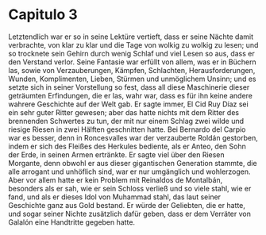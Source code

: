 
# Capitulo 3

Letztendlich war er so in seine Lektüre vertieft, dass er seine Nächte damit verbrachte, von klar zu klar und die Tage von wolkig zu wolkig zu lesen; und so trocknete sein Gehirn durch wenig Schlaf und viel Lesen so aus, dass er den Verstand verlor. Seine Fantasie war erfüllt von allem, was er in Büchern las, sowie von Verzauberungen, Kämpfen, Schlachten, Herausforderungen, Wunden, Komplimenten, Lieben, Stürmen und unmöglichem Unsinn; und es setzte sich in seiner Vorstellung so fest, dass all diese Maschinerie dieser geträumten Erfindungen, die er las, wahr war, dass es für ihn keine andere wahrere Geschichte auf der Welt gab. Er sagte immer, El Cid Ruy Díaz sei ein sehr guter Ritter gewesen; aber das hatte nichts mit dem Ritter des brennenden Schwertes zu tun, der mit nur einem Schlag zwei wilde und riesige Riesen in zwei Hälften geschnitten hatte. Bei Bernardo del Carpio war es besser, denn in Roncesvalles war der verzauberte Roldán gestorben, indem er sich des Fleißes des Herkules bediente, als er Anteo, den Sohn der Erde, in seinen Armen ertränkte. 
Er sagte viel über den Riesen Morgante, denn obwohl er aus dieser gigantischen Generation stammte, die alle arrogant und unhöflich sind, war er nur umgänglich und wohlerzogen. Aber vor allem hatte er kein Problem mit Reinaldos de Montalbán, besonders als er sah, wie er sein Schloss verließ und so viele stahl, wie er fand, und als er dieses Idol von Muhammad stahl, das laut seiner Geschichte ganz aus Gold bestand. Er würde der Geliebten, die er hatte, und sogar seiner Nichte zusätzlich dafür geben, dass er dem Verräter von Galalón eine Handtritte gegeben hatte.